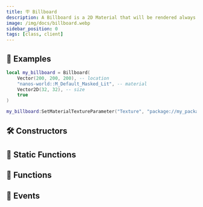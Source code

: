 ```yaml
---
title: 🪧 Billboard
description: A Billboard is a 2D Material that will be rendered always facing the camera.
image: /img/docs/billboard.webp
sidebar_position: 0
tags: [class, client]
---
```


<HeaderDeclaration type="Class" name="Billboard" image="/img/docs/billboard.webp" />


## 🎒 Examples

```lua title="Client/Index.lua" showLineNumbers
local my_billboard = Billboard(
    Vector(200, 200, 200), -- location
    "nanos-world::M_Default_Masked_Lit", -- material
    Vector2D(32, 32), -- size
    true
)

my_billboard:SetMaterialTextureParameter("Texture", "package://my_package/Client/image.jpg")
```


## 🛠 Constructors

<ConstructorDeclaration type="Class" name="Billboard" />


## 🗿 Static Functions

<StaticFunctionsDeclaration type="Class" name="Billboard" />


## 🦠 Functions

<FunctionsDeclaration type="Class" name="Billboard" />


## 🚀 Events

<EventsDeclaration type="Class" name="Billboard" />
